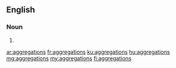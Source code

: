 ==English==

===Noun===
{{head|en|noun plural form}}

# {{plural of|aggregation|lang=en}}

[[ar:aggregations]]
[[fr:aggregations]]
[[ku:aggregations]]
[[hu:aggregations]]
[[mg:aggregations]]
[[my:aggregations]]
[[fi:aggregations]]